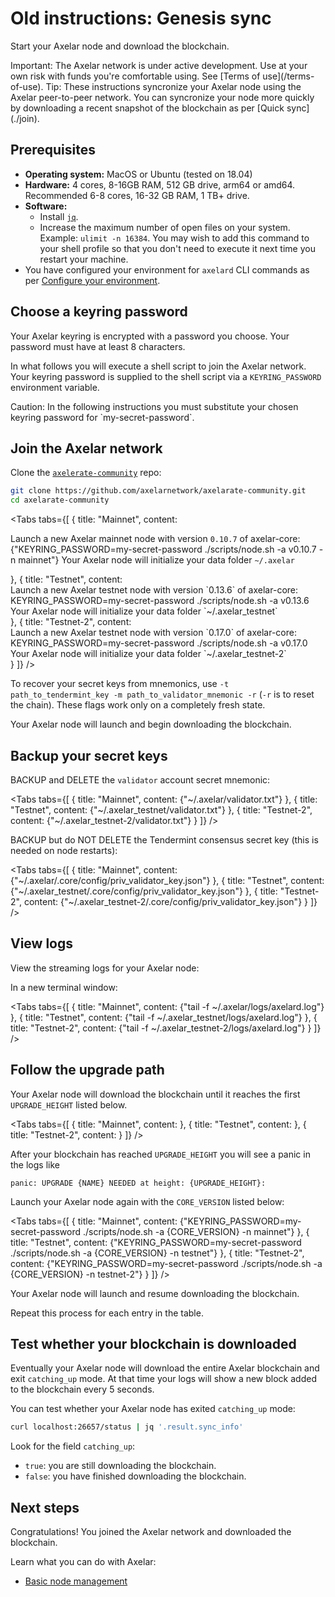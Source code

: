 # Old instructions: Genesis sync


Start your Axelar node and download the blockchain.

<Callout type="error" emoji="🔥">
  Important: The Axelar network is under active development. Use at your own risk with funds you're comfortable using. See [Terms of use](/terms-of-use).
</Callout>

<Callout emoji="💡">
  Tip: These instructions syncronize your Axelar node using the Axelar peer-to-peer network. You can syncronize your node more quickly by downloading a recent snapshot of the blockchain as per [Quick sync](./join).
</Callout>

## Prerequisites

- **Operating system:** MacOS or Ubuntu (tested on 18.04)
- **Hardware:** 4 cores, 8-16GB RAM, 512 GB drive, arm64 or amd64. Recommended 6-8 cores, 16-32 GB RAM, 1 TB+ drive.
- **Software:**
  - Install [`jq`](https://stedolan.github.io/jq/download/).
  - Increase the maximum number of open files on your system. Example: `ulimit -n 16384`. You may wish to add this command to your shell profile so that you don't need to execute it next time you restart your machine.
- You have configured your environment for `axelard` CLI commands as per [Configure your environment](config).

## Choose a keyring password

Your Axelar keyring is encrypted with a password you choose. Your password must have at least 8 characters.

In what follows you will execute a shell script to join the Axelar network. Your keyring password is supplied to the shell script via a `KEYRING_PASSWORD` environment variable.

<Callout type="warning" emoji="⚠️">
  Caution: In the following instructions you must substitute your chosen keyring password for `my-secret-password`.
</Callout>

## Join the Axelar network

Clone the [`axelerate-community`](https://github.com/axelarnetwork/axelarate-community) repo:

```bash
git clone https://github.com/axelarnetwork/axelarate-community.git
cd axelarate-community
```

<Tabs tabs={[
{
title: "Mainnet",
content: <div>
Launch a new Axelar mainnet node with version <Markdown>`0.10.7`</Markdown> of axelar-core:
<CodeBlock language="bash">
{"KEYRING_PASSWORD=my-secret-password ./scripts/node.sh -a v0.10.7 -n mainnet"}
</CodeBlock>
Your Axelar node will initialize your data folder <Markdown>`~/.axelar`</Markdown>

</div>
},
{
title: "Testnet",
content: <div>
Launch a new Axelar testnet node with version `0.13.6` of axelar-core:
<CodeBlock language="bash">
KEYRING_PASSWORD=my-secret-password ./scripts/node.sh -a v0.13.6
</CodeBlock>
Your Axelar node will initialize your data folder `~/.axelar_testnet`
</div>
},
{
title: "Testnet-2",
content: <div>
Launch a new Axelar testnet node with version `0.17.0` of axelar-core:
<CodeBlock language="bash">
KEYRING_PASSWORD=my-secret-password ./scripts/node.sh -a v0.17.0
</CodeBlock>
Your Axelar node will initialize your data folder `~/.axelar_testnet-2`
</div>
}
]} />

To recover your secret keys from mnemonics, use `-t path_to_tendermint_key -m path_to_validator_mnemonic -r` (`-r` is to reset the chain). These flags work only on a completely fresh state.

Your Axelar node will launch and begin downloading the blockchain.

## Backup your secret keys

BACKUP and DELETE the `validator` account secret mnemonic:

<Tabs tabs={[
{
title: "Mainnet",
content: <CodeBlock>
{"~/.axelar/validator.txt"}
</CodeBlock>
},
{
title: "Testnet",
content: <CodeBlock>
{"~/.axelar_testnet/validator.txt"}
</CodeBlock>
},
{
title: "Testnet-2",
content: <CodeBlock>
{"~/.axelar_testnet-2/validator.txt"}
</CodeBlock>
}
]} />

BACKUP but do NOT DELETE the Tendermint consensus secret key (this is needed on node restarts):

<Tabs tabs={[
{
title: "Mainnet",
content: <CodeBlock>
{"~/.axelar/.core/config/priv_validator_key.json"}
</CodeBlock>
},
{
title: "Testnet",
content: <CodeBlock>
{"~/.axelar_testnet/.core/config/priv_validator_key.json"}
</CodeBlock>
},
{
title: "Testnet-2",
content: <CodeBlock>
{"~/.axelar_testnet-2/.core/config/priv_validator_key.json"}
</CodeBlock>
}
]} />

## View logs

View the streaming logs for your Axelar node:

In a new terminal window:

<Tabs tabs={[
{
title: "Mainnet",
content: <CodeBlock language="bash">
{"tail -f ~/.axelar/logs/axelard.log"}
</CodeBlock>
},
{
title: "Testnet",
content: <CodeBlock language="bash">
{"tail -f ~/.axelar_testnet/logs/axelard.log"}
</CodeBlock>
},
{
title: "Testnet-2",
content: <CodeBlock language="bash">
{"tail -f ~/.axelar_testnet-2/logs/axelard.log"}
</CodeBlock>
}
]} />

## Follow the upgrade path

Your Axelar node will download the blockchain until it reaches the first `UPGRADE_HEIGHT` listed below.

<Tabs tabs={[
{
title: "Mainnet",
content: <MarkdownPath src="/md/mainnet/upgrade-path.md" />
},
{
title: "Testnet",
content: <MarkdownPath src="/md/testnet/upgrade-path.md" />
},
{
title: "Testnet-2",
content: <MarkdownPath src="/md/testnet-2/upgrade-path.md" />
}
]} />

After your blockchain has reached `UPGRADE_HEIGHT` you will see a panic in the logs like

```
panic: UPGRADE {NAME} NEEDED at height: {UPGRADE_HEIGHT}:
```

Launch your Axelar node again with the `CORE_VERSION` listed below:

<Tabs tabs={[
{
title: "Mainnet",
content: <CodeBlock language="bash">
{"KEYRING_PASSWORD=my-secret-password ./scripts/node.sh -a {CORE_VERSION} -n mainnet"}
</CodeBlock>
},
{
title: "Testnet",
content: <CodeBlock language="bash">
{"KEYRING_PASSWORD=my-secret-password ./scripts/node.sh -a {CORE_VERSION} -n testnet"}
</CodeBlock>
},
{
title: "Testnet-2",
content: <CodeBlock language="bash">
{"KEYRING_PASSWORD=my-secret-password ./scripts/node.sh -a {CORE_VERSION} -n testnet-2"}
</CodeBlock>
}
]} />

Your Axelar node will launch and resume downloading the blockchain.

Repeat this process for each entry in the table.

## Test whether your blockchain is downloaded

Eventually your Axelar node will download the entire Axelar blockchain and exit `catching_up` mode. At that time your logs will show a new block added to the blockchain every 5 seconds.

You can test whether your Axelar node has exited `catching_up` mode:

```bash
curl localhost:26657/status | jq '.result.sync_info'
```

Look for the field `catching_up`:

- `true`: you are still downloading the blockchain.
- `false`: you have finished downloading the blockchain.

## Next steps

Congratulations! You joined the Axelar network and downloaded the blockchain.

Learn what you can do with Axelar:

- [Basic node management](./basic)
